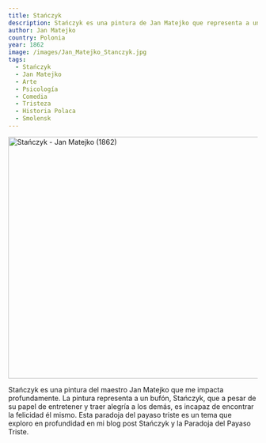 ```yaml
---
title: Stańczyk
description: Stańczyk es una pintura de Jan Matejko que representa a un bufón en profunda contemplación. Esta pintura es un tema central en mi blog post "Stańczyk y la Paradoja del Payaso Triste".
author: Jan Matejko
country: Polonia
year: 1862
image: /images/Jan_Matejko_Stanczyk.jpg
tags:
  - Stańczyk
  - Jan Matejko
  - Arte
  - Psicología
  - Comedia
  - Tristeza
  - Historia Polaca
  - Smolensk
---
```


<Image className="w-full" width="1080" height="489" src="/images/Jan_Matejko_Stanczyk.jpg"
       alt="Stańczyk - Jan Matejko (1862)"
       caption="Stańczyk - Jan Matejko (1862)"/>

Stańczyk es una pintura del maestro Jan Matejko que me impacta profundamente. La pintura representa a un bufón, Stańczyk, que a pesar de su papel de entretener y traer alegría a los demás, es incapaz de encontrar la felicidad él mismo. Esta paradoja del payaso triste es un tema que exploro en profundidad en mi blog post <Link href="/posts/stanczky-and-the-paradox-of-the-sad-clown">Stańczyk y la Paradoja del Payaso Triste</Link>.
